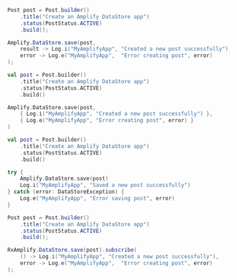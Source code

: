 <BlockSwitcher>
<Block name="Java">

```java
Post post = Post.builder()
    .title("Create an Amplify DataStore app")
    .status(PostStatus.ACTIVE)
    .build();

Amplify.DataStore.save(post,
    result -> Log.i("MyAmplifyApp", "Created a new post successfully"),
    error -> Log.e("MyAmplifyApp",  "Error creating post", error)
);
```

</Block>
<Block name="Kotlin - Callbacks">

```kotlin
val post = Post.builder()
    .title("Create an Amplify DataStore app")
    .status(PostStatus.ACTIVE)
    .build()

Amplify.DataStore.save(post,
    { Log.i("MyAmplifyApp", "Created a new post successfully") },
    { Log.e("MyAmplifyApp", "Error creating post", error) }
)
```

</Block>
<Block name="Kotlin - Coroutines (Beta)">

```kotlin
val post = Post.builder()
    .title("Create an Amplify DataStore app")
    .status(PostStatus.ACTIVE)
    .build()

try {
    Amplify.DataStore.save(post)
    Log.i("MyAmplifyApp", "Saved a new post successfully") 
} catch (error: DataStoreException) {
    Log.e("MyAmplifyApp", "Error saving post", error) 
}
```

</Block>
<Block name="RxJava">

```java
Post post = Post.builder()
    .title("Create an Amplify DataStore app")
    .status(PostStatus.ACTIVE)
    .build();

RxAmplify.DataStore.save(post).subscribe(
    () -> Log.i("MyAmplifyApp", "Created a new post successfully"),
    error -> Log.e("MyAmplifyApp",  "Error creating post", error)
);
```

</Block>
</BlockSwitcher>
